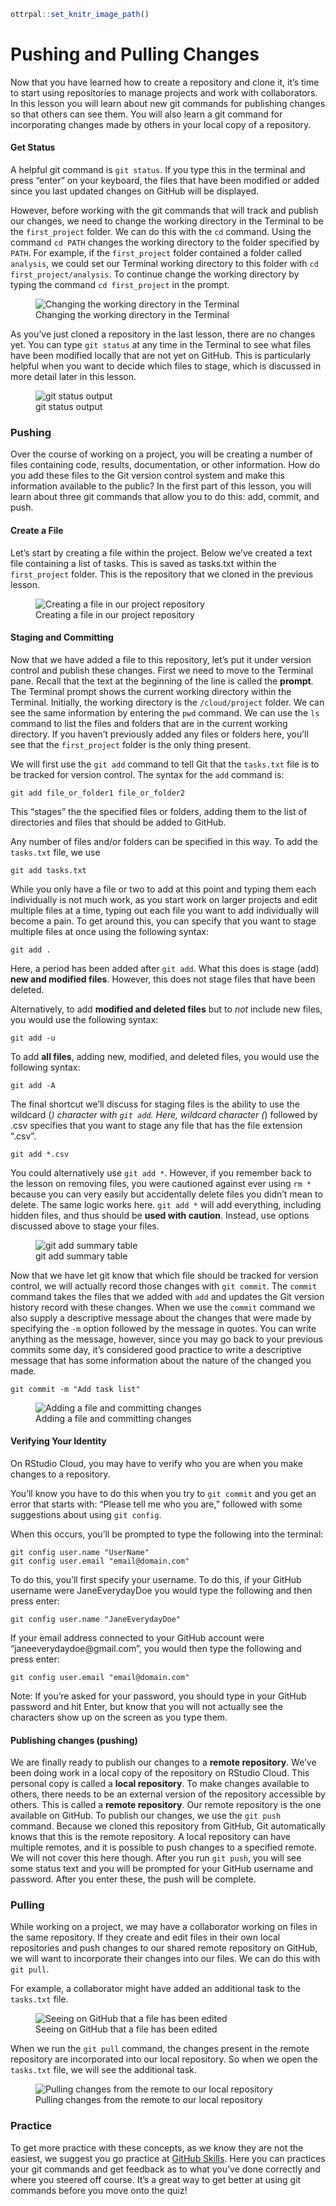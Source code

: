 ```r
ottrpal::set_knitr_image_path()
```

# Pushing and Pulling Changes

Now that you have learned how to create a repository and clone it, it's time to start using repositories to manage projects and work with collaborators. In this lesson you will learn about new git commands for publishing changes so that others can see them. You will also learn a git command for incorporating changes made by others in your local copy of a repository.

#### Get Status

A helpful git command is `git status`. If you type this in the terminal and press "enter" on your keyboard, the files that have been modified or added since you last updated changes on GitHub will be displayed.

However, before working with the git commands that will track and publish our changes, we need to change the working directory in the Terminal to be the `first_project` folder. We can do this with the `cd` command. Using the command `cd PATH` changes the working directory to the folder specified by `PATH`. For example, if the `first_project` folder contained a folder called `analysis`, we could set our Terminal working directory to this folder with `cd first_project/analysis`. To continue change the working directory by typing the command `cd first_project` in the prompt.


![Changing the working directory in the Terminal](https://docs.google.com/presentation/d/1syZGx4saIzmiWVGZzIjqBjQaGkFXyC_Hlo5Pq-edYs8/export/png?id=1syZGx4saIzmiWVGZzIjqBjQaGkFXyC_Hlo5Pq-edYs8&pageid=g388478d6c4_0_66)

As you've just cloned a repository in the last lesson, there are no changes yet. You can type `git status` at any time in the Terminal to see what files have been modified locally that are not yet on GitHub. This is particularly helpful when you want to decide which files to stage, which is discussed in more detail later in this lesson.


![git status output](https://docs.google.com/presentation/d/1syZGx4saIzmiWVGZzIjqBjQaGkFXyC_Hlo5Pq-edYs8/export/png?id=1syZGx4saIzmiWVGZzIjqBjQaGkFXyC_Hlo5Pq-edYs8&pageid=g3b5b846a8f_2_13)

### Pushing

Over the course of working on a project, you will be creating a number of files containing code, results, documentation, or other information. How do you add these files to the Git version control system and make this information available to the public? In the first part of this lesson, you will learn about three git commands that allow you to do this: add, commit, and push.

#### Create a File

Let's start by creating a file within the project. Below we've created a text file containing a list of tasks. This is saved as tasks.txt within the `first_project` folder. This is the repository that we cloned in the previous lesson.


![Creating a file in our project repository](https://docs.google.com/presentation/d/1syZGx4saIzmiWVGZzIjqBjQaGkFXyC_Hlo5Pq-edYs8/export/png?id=1syZGx4saIzmiWVGZzIjqBjQaGkFXyC_Hlo5Pq-edYs8&pageid=g388478d6c4_0_0)


#### Staging and Committing

Now that we have added a file to this repository, let's put it under version control and publish these changes. First we need to move to the Terminal pane. Recall that the text at the beginning of the line is called the **prompt**. The Terminal prompt shows the current working directory within the Terminal. Initially, the working directory is the `/cloud/project` folder. We can see the same information by entering the `pwd` command. We can use the `ls` command to list the files and folders that are in the current working directory. If you haven't previously added any files or folders here, you'll see that the `first_project` folder is the only thing present.

We will first use the `git add` command to tell Git that the `tasks.txt` file is to be tracked for version control. The syntax for the `add` command is:

```text
git add file_or_folder1 file_or_folder2
```

This "stages" the the specified files or folders, adding them to the list of directories and files that should be added to GitHub.  

Any number of files and/or folders can be specified in this way. To add the `tasks.txt` file, we use

```text
git add tasks.txt
```

While you only have a file or two to add at this point and typing them each individually is not much work, as you start work on larger projects and edit multiple files at a time, typing out each file you want to add individually will become a pain. To get around this, you can specify that you want to stage multiple files at once using the following syntax:

```text
git add .
```

Here, a period has been added after `git add`. What this does is stage (add) **new and modified files**. However, this does not stage files that have been deleted.

Alternatively, to add **modified and deleted files** but to *not* include new files, you would use the following syntax:

```text
git add -u
```

To add **all files**, adding new, modified, and deleted files, you would use the following syntax:

```text
git add -A
```

The final shortcut we'll discuss for staging files is the ability to use the wildcard (*) character with `git add`. Here, wildcard character (*) followed by .csv specifies that you want to stage any file that has the file extension ".csv".

```text
git add *.csv
```

You could alternatively use `git add *`. However, if you remember back to the lesson on removing files, you were cautioned against ever using `rm *` because you can very easily but accidentally delete files you didn't mean to delete. The same logic works here. `git add *` will add everything, including hidden files, and thus should be **used with caution**. Instead, use options discussed above to stage your files.


![git add summary table](https://docs.google.com/presentation/d/1syZGx4saIzmiWVGZzIjqBjQaGkFXyC_Hlo5Pq-edYs8/export/png?id=1syZGx4saIzmiWVGZzIjqBjQaGkFXyC_Hlo5Pq-edYs8&pageid=g3b5b846a8f_2_0)

Now that we have let git know that which file should be tracked for version control, we will actually record those changes with `git commit`. The `commit` command takes the files that we added with `add` and updates the Git version history record with these changes. When we use the `commit` command we also supply a descriptive message about the changes that were made by specifying the `-m` option followed by the message in quotes. You can write anything as the message, however, since you may go back to your previous commits some day, it's considered good practice to write a descriptive message that has some information about the nature of the changed you made.

```text
git commit -m "Add task list"
```


![Adding a file and committing changes](https://docs.google.com/presentation/d/1syZGx4saIzmiWVGZzIjqBjQaGkFXyC_Hlo5Pq-edYs8/export/png?id=1syZGx4saIzmiWVGZzIjqBjQaGkFXyC_Hlo5Pq-edYs8&pageid=g388478d6c4_0_7)

#### Verifying Your Identity

On RStudio Cloud, you may have to verify who you are when you make changes to a repository.

You'll know you have to do this when you try to `git commit` and you get an error that starts with: "Please tell me who you are," followed with some suggestions about using `git config`.

When this occurs, you'll be prompted to type the following into the terminal:

```text
git config user.name "UserName"
git config user.email "email@domain.com"
```

To do this, you'll first specify your username. To do this, if your GitHub username were JaneEverydayDoe you would type the following and then press enter:

```text
git config user.name "JaneEverydayDoe"
```

If your email address connected to your GitHub account were "janeeverydaydoe@gmail.com", you would then type the following and press enter:

```text
git config user.email "email@domain.com"
```

Note: If you're asked for your password, you should type in your GitHub password and hit Enter, but know that you will not actually see the characters show up on the screen as you type them.

#### Publishing changes (pushing)

We are finally ready to publish our changes to a **remote repository**. We've been doing work in a local copy of the repository on RStudio Cloud. This personal copy is called a **local repository**. To make changes available to others, there needs to be an external version of the repository accessible by others. This is called a **remote repository**. Our remote repository is the one available on GitHub. To publish our changes, we use the `git push` command. Because we cloned this repository from GitHub, Git automatically knows that this is the remote repository. A local repository can have multiple remotes, and it is possible to push changes to a specified remote. We will not cover this here though. After you run `git push`, you will see some status text and you will be prompted for your GitHub username and password. After you enter these, the push will be complete.

### Pulling

While working on a project, we may have a collaborator working on files in the same repository. If they create and edit files in their own local repositories and push changes to our shared remote repository on GitHub, we will want to incorporate their changes into our files. We can do this with `git pull`.

For example, a collaborator might have added an additional task to the `tasks.txt` file.


![Seeing on GitHub that a file has been edited](https://docs.google.com/presentation/d/1syZGx4saIzmiWVGZzIjqBjQaGkFXyC_Hlo5Pq-edYs8/export/png?id=1syZGx4saIzmiWVGZzIjqBjQaGkFXyC_Hlo5Pq-edYs8&pageid=g388478d6c4_0_20)

When we run the `git pull` command, the changes present in the remote repository are incorporated into our local repository. So when we open the `tasks.txt` file, we will see the additional task.


![Pulling changes from the remote to our local repository](https://docs.google.com/presentation/d/1syZGx4saIzmiWVGZzIjqBjQaGkFXyC_Hlo5Pq-edYs8/export/png?id=1syZGx4saIzmiWVGZzIjqBjQaGkFXyC_Hlo5Pq-edYs8&pageid=g388478d6c4_0_27)

### Practice

To get more practice with these concepts, as we know they are not the easiest, we suggest you go practice at [GitHub Skills](https://skills.github.com/). Here you can practices your git commands and get feedback as to what you've done correctly and where you steered off course. It's a great way to get better at using git commands before you move onto the quiz!
